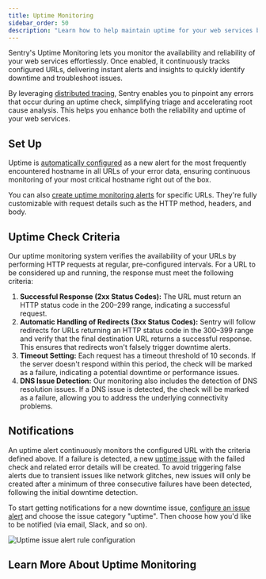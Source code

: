 ```yaml
---
title: Uptime Monitoring
sidebar_order: 50
description: "Learn how to help maintain uptime for your web services by monitoring relevant URLs with Sentry's Uptime Monitoring."
---
```


<Include name="feature-stage-beta-uptime.mdx" />

Sentry's Uptime Monitoring lets you monitor the availability and reliability of your web services effortlessly. Once enabled, it continuously tracks configured URLs, delivering instant alerts and insights to quickly identify downtime and troubleshoot issues.

By leveraging [distributed tracing](/concepts/key-terms/tracing/distributed-tracing/), Sentry enables you to pinpoint any errors that occur during an uptime check, simplifying triage and accelerating root cause analysis. This helps you enhance both the reliability and uptime of your web services.

## Set Up

Uptime is [automatically configured](/product/alerts/uptime-monitoring/automatic-detection/) as a new alert for the most frequently encountered hostname in all URLs of your error data, ensuring continuous monitoring of your most critical hostname right out of the box.

You can also [create uptime monitoring alerts](/product/alerts/create-alerts/) for specific URLs. They're fully customizable with request details such as the HTTP method, headers, and body.

## Uptime Check Criteria

Our uptime monitoring system verifies the availability of your URLs by performing HTTP requests at regular, pre-configured intervals. For a URL to be considered up and running, the response must meet the following criteria:

1. **Successful Response (2xx Status Codes):**
   The URL must return an HTTP status code in the 200–299 range, indicating a successful request.
2. **Automatic Handling of Redirects (3xx Status Codes):** Sentry will follow redirects for URLs returning an HTTP status code in the 300–399 range and verify that the final destination URL returns a successful response. This ensures that redirects won't falsely trigger downtime alerts.
3. **Timeout Setting:** Each request has a timeout threshold of 10 seconds.
   If the server doesn't respond within this period, the check will be marked as a failure,
   indicating a potential downtime or performance issues.
4. **DNS Issue Detection:** Our monitoring also includes the detection of DNS resolution issues.
   If a DNS issue is detected, the check will be marked as a failure,
   allowing you to address the underlying connectivity problems.

## Notifications

An uptime alert continuously monitors the configured URL with the criteria defined above. If a failure is detected,
a new [uptime issue](/product/issues/issue-details/uptime-issues/) with the failed check and related error details will be created. To avoid triggering false alerts due to transient issues like network glitches, new issues will only be created after a minimum of three consecutive failures have been detected, following the initial downtime detection.

To start getting notifications for a new downtime issue, [configure an issue alert](/product/alerts/create-alerts/issue-alert-config/) and choose the issue category "uptime". Then choose how you'd like to be notified (via email, Slack, and so on).

![Uptime issue alert rule configuration](./img/uptime-issue-alert-rule.png)

## Learn More About Uptime Monitoring

<PageGrid />
